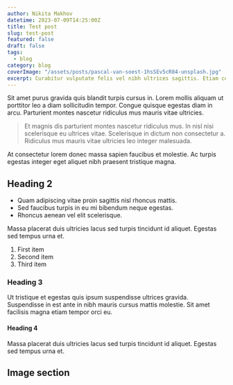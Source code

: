 ```yaml
---
author: Nikita Makhov
datetime: 2023-07-09T14:25:00Z
title: Test post
slug: test-post
featured: false
draft: false
tags:
  - blog
category: blog
coverImage: "/assets/posts/pascal-van-soest-1hsSEv5cR84-unsplash.jpg"
excerpt: Curabitur vulputate felis vel nibh ultrices sagittis. Etiam consectetur enim enim. Duis volutpat aliquam mi. Vivamus lectus sem, ultrices et euismod vitae, malesuada vitae magna. Curabitur euismod pretium eros et lobortis.
---
```


Sit amet purus gravida quis blandit turpis cursus in. Lorem mollis aliquam ut porttitor leo a diam sollicitudin tempor. Congue quisque egestas diam in arcu. Parturient montes nascetur ridiculus mus mauris vitae ultricies.

>Et magnis dis parturient montes nascetur ridiculus mus. In nisl nisi scelerisque eu ultrices vitae. Scelerisque in dictum non consectetur a. Ridiculus mus mauris vitae ultricies leo integer malesuada.

At consectetur lorem donec massa sapien faucibus et molestie. Ac turpis egestas integer eget aliquet nibh praesent tristique magna.

## Heading 2

- Quam adipiscing vitae proin sagittis nisl rhoncus mattis.
- Sed faucibus turpis in eu mi bibendum neque egestas.
- Rhoncus aenean vel elit scelerisque.

Massa placerat duis ultricies lacus sed turpis tincidunt id aliquet. Egestas sed tempus urna et.

1. First item
2. Second item
3. Third item

### Heading 3

Ut tristique et egestas quis ipsum suspendisse ultrices gravida. Suspendisse in est ante in nibh mauris cursus mattis molestie. Sit amet facilisis magna etiam tempor orci eu.

#### Heading 4

Massa placerat duis ultricies lacus sed turpis tincidunt id aliquet. Egestas sed tempus urna et.

## Image section
<FullImage src="/assets/posts/peter-thomas--a4ieKduO1Y-unsplash.jpg" caption="Massa placerat duis ultricies" />
